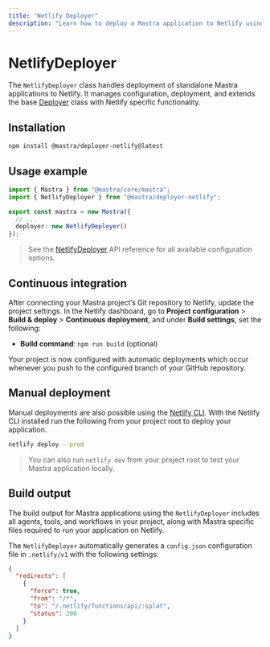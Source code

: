 ```yaml
---
title: "Netlify Deployer"
description: "Learn how to deploy a Mastra application to Netlify using the Mastra NetlifyDeployer"
---
```



# NetlifyDeployer

The `NetlifyDeployer` class handles deployment of standalone Mastra applications to Netlify. It manages configuration, deployment, and extends the base [Deployer](/reference/deployer/deployer) class with Netlify specific functionality.

## Installation

```bash copy
npm install @mastra/deployer-netlify@latest
```

## Usage example

```typescript filename="src/mastra/index.ts" showLineNumbers copy
import { Mastra } from "@mastra/core/mastra";
import { NetlifyDeployer } from "@mastra/deployer-netlify";

export const mastra = new Mastra({
  // ...
  deployer: new NetlifyDeployer()
});
```

> See the [NetlifyDeployer](/reference/deployer/netlify) API reference for all available configuration options.

## Continuous integration

After connecting your Mastra project’s Git repository to Netlify, update the project settings. In the Netlify dashboard, go to **Project configuration** > **Build & deploy** > **Continuous deployment**, and under **Build settings**, set the following:

- **Build command**: `npm run build` (optional)

Your project is now configured with automatic deployments which occur whenever you push to the configured branch of your GitHub repository.

## Manual deployment

Manual deployments are also possible using the [Netlify CLI](https://docs.netlify.com/cli/get-started/). With the Netlify CLI installed run the following from your project root to deploy your application.

```bash copy
netlify deploy --prod
```

> You can also run `netlify dev` from your project root to test your Mastra application locally.

## Build output

The build output for Mastra applications using the `NetlifyDeployer` includes all agents, tools, and workflows in your project, along with Mastra specific files required to run your application on Netlify.

<FileTree>
  <FileTree.Folder name=".netlify" defaultOpen>
    <FileTree.Folder name="v1" defaultOpen>
      <FileTree.Folder name="functions" defaultOpen>
        <FileTree.Folder name="api" defaultOpen>
          <FileTree.File name="index.mjs" />
        </FileTree.Folder>
      </FileTree.Folder>
    </FileTree.Folder>
  </FileTree.Folder>
  <FileTree.File name="config.json" />
  <FileTree.File name="package.json" />
</FileTree>


The `NetlifyDeployer` automatically generates a `config.json` configuration file in `.netlify/v1` with the following settings:

```json
{
  "redirects": [
    {
      "force": true,
      "from": "/*",
      "to": "/.netlify/functions/api/:splat",
      "status": 200
    }
  ]
}
```

